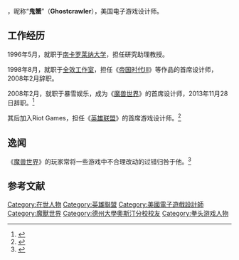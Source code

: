 {{NoteTA
| G1=Games
}}
{{Infobox person
| 姓名 = 格雷格·斯特里特
| english_name = Greg Street
| 圖像 =
| 圖像大小 =
| 圖像替代 =
| 圖像說明 =
| 原文名 =
| 語系 =
| 本名 =
| 出生日期 =
| 出生地 ={{USA}}
| 國籍 = {{USA}}
| 籍貫 = <!-- （僅限部分地區人士使用） -->
| 別名 =
| 種族 =
| 語言 =
| 公民權 =
| 教育程度 =
| 母校 = 麦克丹尼尔学院<br />得克萨斯大学奥斯汀分校
| 職業 = [[游戏设计师|游戏设计师]]
| 活躍時期 =
| 僱主 =
| 組織 =
| 機構 =
| 知名原因 =
| 獲獎 =
| 網站 =
| 腳註 =
| 寬度 =
}}

{{vgname2|格里格·斯特里特|en='''Greg Street'''}}，昵称“'''鬼蟹'''”（'''Ghostcrawler'''），美国电子游戏设计师。

== 工作经历 ==

1996年5月，就职于[[南卡罗莱纳大学|南卡罗莱纳大学]]，担任研究助理教授。

1998年8月，就职于[[全效工作室|全效工作室]]，担任《[[帝国时代III|帝国时代III]]》等作品的首席设计师，2008年2月辞职。

2008年2月，就职于暴雪娱乐，成为《[[魔兽世界|魔兽世界]]》的首席设计师，2013年11月28日辞职。<ref>{{Cite web |url=http://www.gamersky.com/news/201311/309472.shtml |title=“螃蟹”终于走人了！暴雪娱乐《魔兽世界》首席设计师鬼蟹“格雷格·斯特里特”宣布辞职 |accessdate=2015-08-28 |archive-date=2015-09-24 |archive-url=https://web.archive.org/web/20150924021125/http://www.gamersky.com/news/201311/309472.shtml |dead-url=no }}</ref>

其后加入Riot Games，担任《[[英雄联盟|英雄联盟]]》的首席游戏设计师。<ref>{{Cite web |url=http://wow.178.com/201401/183752298312.html |title=新闻：螃蟹加入Riot 担任首席游戏设计师 |accessdate=2015-08-28 |archive-date=2016-05-28 |archive-url=https://web.archive.org/web/20160528135704/http://wow.178.com/201401/183752298312.html |dead-url=no }}</ref>

== 逸闻 ==

《[[魔兽世界|魔兽世界]]》的玩家常将一些游戏中不合理改动的过错归咎于他。<ref>{{Cite web |url=http://mb.zol.com.cn/417/4173950.html |title=细数罪证！“鬼蟹”这些年对WOW做了什么 |accessdate=2015-08-28 |archive-date=2016-03-04 |archive-url=https://web.archive.org/web/20160304090459/http://mb.zol.com.cn/417/4173950.html |dead-url=no }}</ref>

== 参考文献 ==
{{reflist}}

{{英雄联盟}}

{{Authority control}}
{{DEFAULTSORT:Greg Street}}
[[Category:在世人物|Category:在世人物]]
[[Category:英雄聯盟|Category:英雄聯盟]]
[[Category:美國電子遊戲設計師|Category:美國電子遊戲設計師]]
[[Category:魔獸世界|Category:魔獸世界]]
[[Category:德州大學奧斯汀分校校友|Category:德州大學奧斯汀分校校友]]
[[Category:拳头游戏人物|Category:拳头游戏人物]]
{{us-bio-stub}}